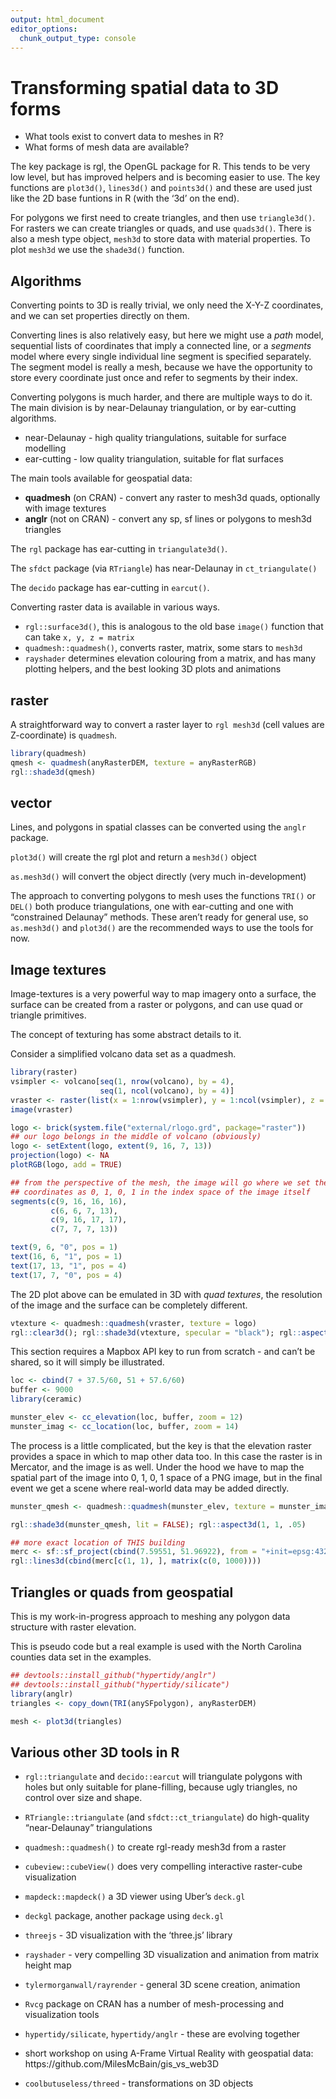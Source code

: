 ```yaml
---
output: html_document
editor_options: 
  chunk_output_type: console
---
```


# Transforming spatial data to 3D forms

* What tools exist to convert data to meshes in R? 
* What forms of mesh data are available? 

The key package is rgl, the OpenGL package for R. This tends to be very low level, but has improved helpers and is becoming easier to use. The key functions are `plot3d()`, `lines3d()` and `points3d()` and these are used just like the 2D base funtions in R (with the '3d' on the end). 

For polygons we first need to create triangles, and then use `triangle3d()`. For rasters we can create triangles or quads, and use `quads3d()`. There is also a mesh type object, `mesh3d` to store data with material properties. To plot `mesh3d` we use the `shade3d()` function. 


## Algorithms

Converting points to 3D is really trivial, we only need the X-Y-Z coordinates, and we can set properties directly on them. 

Converting lines is also relatively easy, but here we might use a *path* model, sequential lists of coordinates that imply a connected line, or a *segments* model where every single individual line segment is specified separately. The segment model is really a mesh, because we have the opportunity to store every coordinate just once and refer to segments by their index. 

Converting polygons is much harder, and there are multiple ways to do it. The main division is by near-Delaunay triangulation, or by ear-cutting algorithms. 

* near-Delaunay - high quality triangulations, suitable for surface modelling
* ear-cutting - low quality triangulation, suitable for flat surfaces

The main tools available for geospatial data: 

* **quadmesh** (on CRAN) - convert any raster to mesh3d quads, optionally with image textures
* **anglr** (not on CRAN) - convert any sp, sf lines or polygons to mesh3d triangles

The `rgl` package has ear-cutting in `triangulate3d()`. 

The `sfdct` package (via `RTriangle`) has near-Delaunay in `ct_triangulate()`

The `decido` package has ear-cutting in `earcut()`. 

Converting raster data is available in various ways. 

- `rgl::surface3d()`, this is analogous to the old base `image()` function that can take `x, y, z = matrix`
- `quadmesh::quadmesh()`, converts raster, matrix, some stars to `mesh3d`
- `rayshader` determines elevation colouring from a matrix, and has many plotting helpers, and the best looking 3D plots and animations




## raster 

A straightforward way to convert a raster layer to `rgl mesh3d` (cell values are Z-coordinate) is `quadmesh`. 

```r
library(quadmesh)
qmesh <- quadmesh(anyRasterDEM, texture = anyRasterRGB)
rgl::shade3d(qmesh)

```

## vector

Lines, and polygons in spatial classes can be converted using the `anglr` package. 

`plot3d()` will create the rgl plot and return a `mesh3d()` object

`as.mesh3d()` will convert the object directly (very much in-development)

The approach to converting polygons to mesh uses the functions `TRI()` or `DEL()` both produce triangulations, one with ear-cutting and one with "constrained Delaunay" methods.  These aren't ready for general use, so `as.mesh3d()` and `plot3d()` are the recommended ways to use the tools for now. 


## Image textures

Image-textures is a very powerful way to map imagery onto a surface, the surface can be created from a raster or polygons, and can use quad or triangle primitives. 



The concept of texturing has some abstract details to it. 
 

Consider a simplified volcano data set as a quadmesh. 

```r
library(raster)
vsimpler <- volcano[seq(1, nrow(volcano), by = 4), 
                    seq(1, ncol(volcano), by = 4)]
vraster <- raster(list(x = 1:nrow(vsimpler), y = 1:ncol(vsimpler), z = vsimpler), crs = NA)
image(vraster)

logo <- brick(system.file("external/rlogo.grd", package="raster"))
## our logo belongs in the middle of volcano (obviously)
logo <- setExtent(logo, extent(9, 16, 7, 13))
projection(logo) <- NA
plotRGB(logo, add = TRUE)

## from the perspective of the mesh, the image will go where we set the texture
## coordinates as 0, 1, 0, 1 in the index space of the image itself
segments(c(9, 16, 16, 16), 
         c(6, 6, 7, 13), 
         c(9, 16, 17, 17), 
         c(7, 7, 7, 13))

text(9, 6, "0", pos = 1)
text(16, 6, "1", pos = 1)
text(17, 13, "1", pos = 4)
text(17, 7, "0", pos = 4)

```

The 2D plot above can be emulated in 3D with *quad textures*, the resolution of the image and the surface can be completely different. 

```r
vtexture <- quadmesh::quadmesh(vraster, texture = logo)
rgl::clear3d(); rgl::shade3d(vtexture, specular = "black"); rgl::aspect3d(1, 1, .2);  rgl::rglwidget(reuse = FALSE)

```


This section requires a Mapbox API key to run from scratch - and can't be shared, so it will simply be illustrated. 


```r
loc <- cbind(7 + 37.5/60, 51 + 57.6/60)
buffer <- 9000
library(ceramic)

munster_elev <- cc_elevation(loc, buffer, zoom = 12)
munster_imag <- cc_location(loc, buffer, zoom = 14)

```

The process is a little complicated, but the key is that the elevation raster provides a space in which to map other data too. In this case the raster is in Mercator, and the image is as well. Under the hood we have to map the spatial part of the image into 0, 1, 0, 1 space of a PNG image, but in the final event we get a scene where real-world data may be added directly. 

```r
munster_qmesh <- quadmesh::quadmesh(munster_elev, texture = munster_imag)

rgl::shade3d(munster_qmesh, lit = FALSE); rgl::aspect3d(1, 1, .05)

## more exact location of THIS building
merc <- sf::sf_project(cbind(7.59551, 51.96922), from = "+init=epsg:4326", to = raster::projection(munster_elev))
rgl::lines3d(cbind(merc[c(1, 1), ], matrix(c(0, 1000))))
```




## Triangles or quads from geospatial

This is my work-in-progress approach to meshing any polygon data structure with raster elevation. 

This is pseudo code but a real example is used with the North Carolina counties data set in the examples. 

```r
## devtools::install_github("hypertidy/anglr")
## devtools::install_github("hypertidy/silicate")
library(anglr)  
triangles <- copy_down(TRI(anySFpolygon), anyRasterDEM)

mesh <- plot3d(triangles)

```



## Various other 3D tools in R

* `rgl::triangulate` and `decido::earcut` will triangulate polygons with holes but only suitable for plane-filling, because ugly triangles, no control over size and shape. 

* `RTriangle::triangulate` (and `sfdct::ct_triangulate`) do high-quality "near-Delaunay" triangulations

* `quadmesh::quadmesh()` to create rgl-ready mesh3d from a raster

* `cubeview::cubeView()` does very compelling interactive raster-cube visualization

* `mapdeck::mapdeck()` a 3D viewer using Uber's `deck.gl`

* `deckgl` package, another package using `deck.gl`

* `threejs` - 3D visualization with the 'three.js' library 

* `rayshader` - very compelling 3D visualization and animation from matrix height map

* `tylermorganwall/rayrender` - general 3D scene creation, animation

* `Rvcg` package on CRAN has a number of mesh-processing and visualization tools

* `hypertidy/silicate`, `hypertidy/anglr` - these are evolving together 

* short workshop on using A-Frame Virtual Reality with geospatial data: https://github.com/MilesMcBain/gis_vs_web3D 

* `coolbutuseless/threed` - transformations on 3D objects








